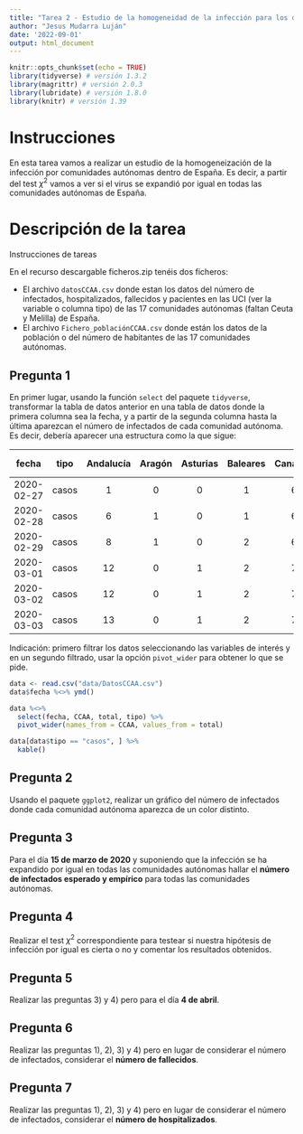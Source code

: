 ```yaml
---
title: "Tarea 2 - Estudio de la homogeneidad de la infección para los datos de España"
author: "Jesus Mudarra Luján"
date: '2022-09-01'
output: html_document
---
```


```r
knitr::opts_chunk$set(echo = TRUE)
library(tidyverse) # versión 1.3.2
library(magrittr) # versión 2.0.3
library(lubridate) # versión 1.8.0
library(knitr) # versión 1.39
```

# Instrucciones

En esta tarea vamos a realizar un estudio de la homogeneización de la infección por comunidades autónomas
dentro de España. Es decir, a partir del test $\chi^2$ vamos a ver si el virus se expandió por igual en todas las
comunidades autónomas de España.

# Descripción de la tarea

Instrucciones de tareas

En el recurso descargable ficheros.zip tenéis dos ficheros:

* El archivo `datosCCAA.csv` donde estan los datos del número de infectados, hospitalizados, fallecidos y
pacientes en las UCI (ver la variable o columna tipo) de las 17 comunidades autónomas (faltan Ceuta y
Melilla) de España.
* El archivo `Fichero_poblaciónCCAA.csv` donde están los datos de la población o del número de
habitantes de las 17 comunidades autónomas.

## Pregunta 1

En primer lugar, usando la función `select` del paquete `tidyverse`, transformar la tabla de datos anterior en una tabla de datos donde la primera columna sea la fecha, y a partir de la segunda columna hasta la última aparezcan el número de infectados de cada comunidad autónoma. Es decir, debería aparecer una estructura como la que sigue:

| fecha | tipo | Andalucía | Aragón | Asturias | Baleares | Canarias | Cantabria | ... | Navarra | País Vasco |
|:---:|:---:|:---:|:---:|:---:|:---:|:---:|:---:|:---:|:---:|:---:|
| 2020-02-27 | casos | 1 | 0 | 0 | 1 | 6 | 0 | ... | 0 | 0 |
| 2020-02-28 | casos | 6 | 1 | 0 | 1 | 6 | 0 | ... | 0 | 0 |
| 2020-02-29 | casos | 8 | 1 | 0 | 2 | 6 | 0 | ... | 0 | 2 |
| 2020-03-01 | casos | 12 | 0 | 1 | 2 | 7 | 1 | ... | 1 | 3 |
| 2020-03-02 | casos | 12 | 0 | 1 | 2 | 7 | 10 | ... | 1 | 9 |
| 2020-03-03 | casos | 13 | 0 | 1 | 2 | 7 | 10 | ... | 1 | 13 |

Indicación: primero filtrar los datos seleccionando las variables de interés y en un segundo filtrado, usar la opción `pivot_wider` para obtener lo que se pide.

```r
data <- read.csv("data/DatosCCAA.csv")
data$fecha %<>% ymd()

data %<>%
  select(fecha, CCAA, total, tipo) %>%
  pivot_wider(names_from = CCAA, values_from = total)

data[data$tipo == "casos", ] %>%
  kable()
```

## Pregunta 2

Usando el paquete `ggplot2`, realizar un gráfico del número de infectados donde cada comunidad autónoma
aparezca de un color distinto.



## Pregunta 3

Para el día **15 de marzo de 2020** y suponiendo que la infección se ha expandido por igual en todas las
comunidades autónomas hallar el **número de infectados esperado y empírico** para todas las comunidades
autónomas.

## Pregunta 4

Realizar el test $\chi^2$ correspondiente para testear si nuestra hipótesis de infección por igual es cierta o no y
comentar los resultados obtenidos.

## Pregunta 5

Realizar las preguntas 3) y 4) pero para el día **4 de abril**.

## Pregunta 6

Realizar las preguntas 1), 2), 3) y 4) pero en lugar de considerar el número de infectados, considerar el
**número de fallecidos**.

## Pregunta 7

Realizar las preguntas 1), 2), 3) y 4) pero en lugar de considerar el número de infectados, considerar el
**número de hospitalizados**.